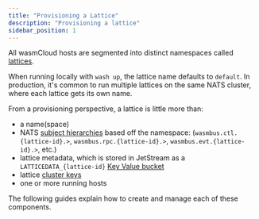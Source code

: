 ```yaml
---
title: "Provisioning a Lattice"
description: "Provisioning a lattice"
sidebar_position: 1
---
```


All wasmCloud hosts are segmented into distinct namespaces called [lattices](/docs/concepts/lattice).

When running locally with `wash up`, the lattice name defaults to `default`. In production, it's common to run multiple lattices on the same NATS cluster, where each lattice gets its own name. 

From a provisioning perspective, a lattice is little more than:
- a name(space)
- NATS [subject hierarchies](https://docs.nats.io/nats-concepts/subjects) based off the namespace: (`wasmbus.ctl.{lattice-id}.>`, `wasmbus.rpc.{lattice-id}.>`, `wasmbus.evt.{lattice-id}.>`, etc.)
- lattice metadata, which is stored in JetStream as a `LATTICEDATA_{lattice-id}` [Key Value bucket](https://docs.nats.io/using-nats/developer/develop_jetstream/kv)
- lattice [cluster keys](/docs/deployment/security/zero-trust-invocations)
- one or more running hosts

The following guides explain how to create and manage each of these components.


<DocCardList />
